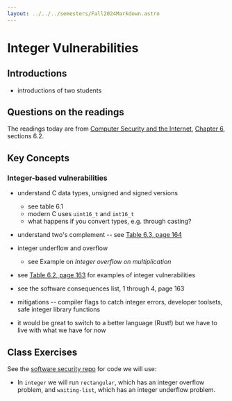 ```yaml
---
layout: ../../../semesters/Fall2024Markdown.astro
---
```


# Integer Vulnerabilities

## Introductions

- introductions of two students

## Questions on the readings

The readings today are from
[Computer Security and the Internet](https://people.scs.carleton.ca/~paulv/toolsjewels.html),
[Chapter 6](https://people.scs.carleton.ca/~paulv/toolsjewels/TJrev1/ch6-rev1.pdf),
sections 6.2.

## Key Concepts

### Integer-based vulnerabilities

- understand C data types, unsigned and signed versions
  - see table 6.1
  - modern C uses `uint16_t` and `int16_t`
  - what happens if you convert types, e.g. through casting?
- understand two's complement -- see
  [Table 6.3, page 164](https://people.scs.carleton.ca/~paulv/toolsjewels/TJrev1/ch6-rev1.pdf)

- integer underflow and overflow

  - see Example on _Integer overflow on multiplication_

- see
  [Table 6.2, page 163](https://people.scs.carleton.ca/~paulv/toolsjewels/TJrev1/ch6-rev1.pdf)
  for examples of integer vulnerabilities

- see the software consequences list, 1 through 4, page 163

- mitigations -- compiler flags to catch integer errors, developer toolsets,
  safe integer library functions

- it would be great to switch to a better language (Rust!) but we have to live
  with what we have for now

## Class Exercises

See the [software security repo](https://github.com/BYU-CS465/software-security)
for code we will use:

- In `integer` we will run `rectangular`, which has an integer overflow problem,
  and `waiting-list`, which has an integer underflow problem.
